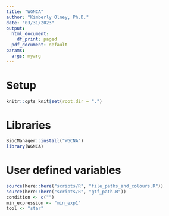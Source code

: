 ```yaml
---
title: "WGNCA"
author: "Kimberly Olney, Ph.D."
date: "03/31/2023"
output:
  html_document:
    df_print: paged
  pdf_document: default
params:
  args: myarg
---
```

# Setup
```r
knitr::opts_knit$set(root.dir = ".")
```
# Libraries
```r
BiocManager::install("WGCNA")
library(WGNCA)
```

# User defined variables
```r
source(here::here("scripts/R", "file_paths_and_colours.R"))
source(here::here("scripts/R", "gtf_path.R"))
condition <- c("")
min_expression <- "min_exp1"
tool <- "star"
```